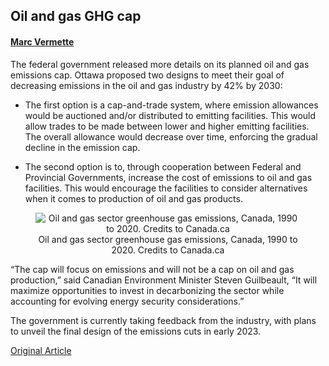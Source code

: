 ## Oil and gas GHG cap

#### [Marc Vermette](https://ca.linkedin.com/in/marc-vermette)


The federal government released more details on its planned oil and gas emissions cap. Ottawa proposed two designs to meet their goal of decreasing emissions in the oil and gas industry by 42% by 2030:

* The first option is a cap-and-trade system, where emission allowances would be auctioned and/or distributed to emitting facilities. This would allow trades to be made between lower and higher emitting facilities. The overall allowance would decrease over time, enforcing the gradual decline in the emission cap.

* The second option is to, through cooperation between Federal and Provincial Governments, increase the cost of emissions to oil and gas facilities. This would encourage the facilities to consider alternatives when it comes to production of oil and gas products.

<center>
![Oil and gas sector greenhouse gas emissions, Canada, 1990 to 2020. Credits to Canada.ca](https://www.canada.ca/content/canadasite/en/environment-climate-change/services/environmental-indicators/greenhouse-gas-emissions/_jcr_content/par/mwstabbed_interface_/summary-details1/mwsaccordion_html_76/accPar/mwsadaptiveimage/image.img.png/1649272982561.png)
</center>


“The cap will focus on emissions and will not be a cap on oil and gas production,” said Canadian Environment Minister Steven Guilbeault, "It will maximize opportunities to invest in decarbonizing the sector while accounting for evolving energy security considerations."

The government is currently taking feedback from the industry, with plans to unveil the final design of the emissions cuts in early 2023.

[Original Article](https://www.bloomberg.com/news/articles/2022-07-18/canada-lays-out-options-for-oil-and-gas-industry-emissions-cap)
